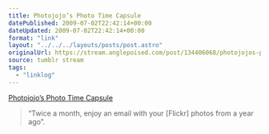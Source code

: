 ```yaml
---
title: Photojojo’s Photo Time Capsule
datePublished: 2009-07-02T22:42:14+00:00
dateUpdated: 2009-07-02T22:42:14+00:00
format: "link"
layout: "../../../layouts/posts/post.astro"
originalUrl: https://stream.anglepoised.com/post/134406068/photojojos-photo-time-capsule
source: tumblr stream
tags:
  - "linklog"
---
```


[Photojojo&#8217;s Photo Time Capsule][1]

> &ldquo;Twice a month, enjoy an email with your [Flickr] photos from a year ago&rdquo;.

[1]: http://www.photojojo.com/timecapsule/
